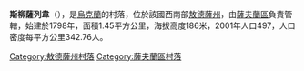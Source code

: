 {{coord|48|6|4|N|30|12|45|E|scale:30000|display=title}}

'''斯柳薩列韋'''（{{lang-uk|Слюсареве}}），是[[烏克蘭|烏克蘭]]的村落，位於該國西南部[[敖德薩州|敖德薩州]]，由[[薩夫蘭區|薩夫蘭區]]負責管轄，始建於1798年，面積1.45平方公里，海拔高度186米，2001年人口497，人口密度每平方公里342.76人。

{{DEFAULTSORT:Слюсареве}}
[[Category:敖德薩州村落|Category:敖德薩州村落]]
[[Category:薩夫蘭區村落|Category:薩夫蘭區村落]]


{{Odessa-geo-stub}}
